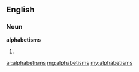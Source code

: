 ==English==

===Noun===
'''alphabetisms'''

# {{plural of|[[alphabetism]]}}

[[ar:alphabetisms]]
[[mg:alphabetisms]]
[[my:alphabetisms]]
